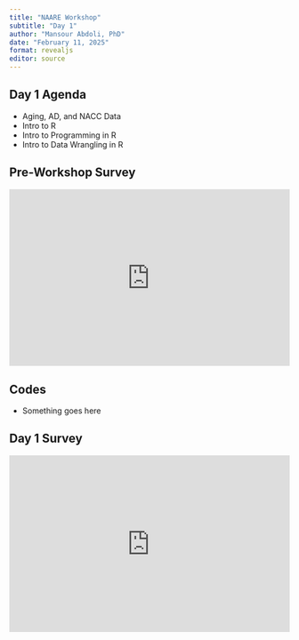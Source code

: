 ```yaml
---
title: "NAARE Workshop"
subtitle: "Day 1"
author: "Mansour Abdoli, PhD"
date: "February 11, 2025"
format: revealjs
editor: source
---
```


## Day 1 Agenda

- Aging, AD, and NACC Data
- Intro to R
- Intro to Programming in R
- Intro to Data Wrangling in R

## Pre-Workshop Survey

<div style='position: relative; padding-bottom: 56.25%; padding-top: 35px; height: 0; overflow: hidden;'><iframe sandbox='allow-scripts allow-same-origin allow-presentation' allowfullscreen='true' allowtransparency='true' frameborder='0' height='315' src='https://www.mentimeter.com/app/presentation/bl495y566x59sbzqpxdf2qtsjd9owxda/embed' style='position: absolute; top: 0; left: 0; width: 100%; height: 100%;' width='420'></iframe></div>

## Codes

- Something goes here

## Day 1 Survey

<div style='position: relative; padding-bottom: 56.25%; padding-top: 35px; height: 0; overflow: hidden;'><iframe sandbox='allow-scripts allow-same-origin allow-presentation' allowfullscreen='true' allowtransparency='true' frameborder='0' height='315' src='https://www.mentimeter.com/app/presentation/blot4dddnwtxtznh49w3ye2s65ae5qz5/embed' style='position: absolute; top: 0; left: 0; width: 100%; height: 100%;' width='420'></iframe></div>
